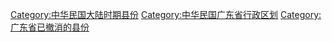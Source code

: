 [[Category:中华民国大陆时期县份|Category:中华民国大陆时期县份]]
[[Category:中华民国广东省行政区划|Category:中华民国广东省行政区划]]
[[Category:广东省已撤消的县份|Category:广东省已撤消的县份]]